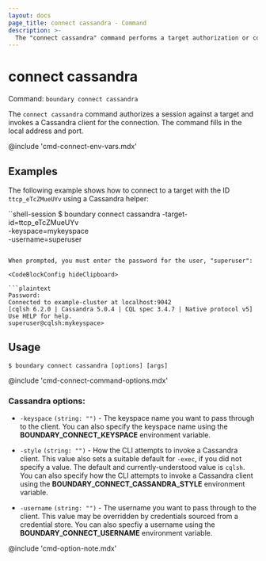 ```yaml
---
layout: docs
page_title: connect cassandra - Command
description: >-
  The "connect cassandra" command performs a target authorization or consumes an existing authorization token, and then launches a proxied Cassandra (CQL) connection.
---
```


# connect cassandra

Command: `boundary connect cassandra`

The `connect cassandra` command authorizes a session against a target and invokes a Cassandra client for the connection.
The command fills in the local address and port.

@include 'cmd-connect-env-vars.mdx'


## Examples

The following example shows how to connect to a target with the ID `ttcp_eTcZMueUYv` using a Cassandra helper:

``shell-session
$ boundary connect cassandra -target-id=ttcp_eTcZMueUYv \
    -keyspace=mykeyspace \
    -username=superuser
```

When prompted, you must enter the password for the user, "superuser":

<CodeBlockConfig hideClipboard>

```plaintext
Password:
Connected to example-cluster at localhost:9042
[cqlsh 6.2.0 | Cassandra 5.0.4 | CQL spec 3.4.7 | Native protocol v5]
Use HELP for help.
superuser@cqlsh:mykeyspace>
```

</CodeBlockConfig>

## Usage

<CodeBlockConfig hideClipboard>

```shell-session
$ boundary connect cassandra [options] [args]
```

</CodeBlockConfig>

@include 'cmd-connect-command-options.mdx'

### Cassandra options:

- `-keyspace` `(string: "")` - The keyspace name you want to pass through to the client.
You can also specify the keyspace name using the **BOUNDARY_CONNECT_KEYSPACE** environment variable.

- `-style`  `(string: "")` - How the CLI attempts to invoke a Cassandra client.
This value also sets a suitable default for `-exec`, if you did not specify a value.
The default and currently-understood value is `cqlsh`.
You can also specify how the CLI attempts to invoke a Cassandra client using the **BOUNDARY_CONNECT_CASSANDRA_STYLE** environment variable.

- `-username`  `(string: "")` - The username you want to pass through to the client.
This value may be overridden by credentials sourced from a credential store.
You can also specfiy a username using the **BOUNDARY_CONNECT_USERNAME** environment variable.

@include 'cmd-option-note.mdx' 

